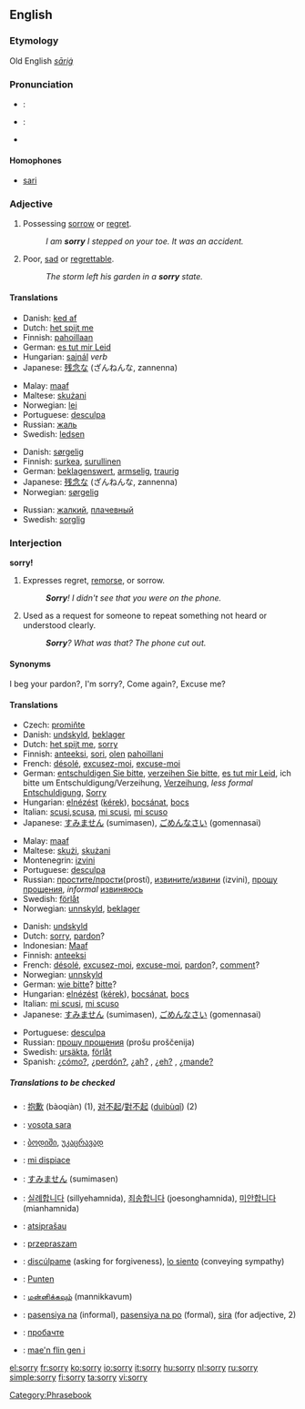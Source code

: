 ==English==

{{rank|example|class|century|985|sorry|share|working|breath}}

===Etymology===
Old English ''[[sāriġ]]''

===Pronunciation===
*{{italbrac|[[RP]]}}: {{IPA|/ˈsɒri/}}
*{{italbrac|US}}: {{IPA|/ˈsɑːri/ or /ˈsɔːri/}}
*{{audio|en-us-sorry.ogg|Audio (US)}}

====Homophones====
*[[sari]]

===Adjective===
{{en-adj|sorri|er}}

# Possessing [[sorrow]] or [[regret]].
#:''I am '''sorry''' I stepped on your toe.  It was an accident.''
# Poor, [[sad]] or [[regrettable]].
#:''The storm left his garden in a '''sorry''' state.''

====Translations====
{{trans-top|possessing sorrow or regret}}
*Danish: [[ked af]]
*Dutch: [[het spijt me]]
*Finnish: [[paha|pahoillaan]]
*German: [[es tut mir Leid]]
*Hungarian: [[sajnál]] ''verb''
*Japanese: [[残念]]な (ざんねんな, zannenna)
{{trans-mid}}
*Malay: [[maaf]]
*Maltese: [[skużani]]
*Norwegian: [[lei]]
*Portuguese: [[desculpa]]
*Russian: [[жаль]]
*Swedish: [[ledsen]]
{{trans-bottom}}

{{trans-top|poor, regrettable}}
*Danish: [[sørgelig]]
*Finnish: [[surkea]], [[surullinen]]
*German: [[beklagenswert]], [[armselig]], [[traurig]]
*Japanese: [[残念]]な (ざんねんな, zannenna)
*Norwegian: [[sørgelig]]
{{trans-mid}}
*Russian: [[жалкий]], [[плачевный]]
*Swedish: [[sorglig]]
{{trans-bottom}}

===Interjection===
'''sorry!'''

# Expresses regret, [[remorse]], or sorrow.
#:'''''Sorry'''!  I didn't see that you were on the phone.''
# Used as a request for someone to repeat something not heard or understood clearly.
#:'''''Sorry'''?  What was that?  The phone cut out.''

====Synonyms====
{{italbrac|request to repeat}} I beg your pardon?, I'm sorry?, Come again?, Excuse me? {{US}}

====Translations====
{{trans-top|expression of regret or sorrow}}
*Czech: [[promiňte]]
*Danish: [[undskyld]], [[beklager]]
*Dutch: [[het spijt me]], [[sorry]]
*Finnish: [[anteeksi]], [[sori]], [[olla|olen]] [[paha|pahoillani]]
*French: [[désolé]], [[excusez-moi]], [[excuse-moi]]
*German: [[entschuldigen Sie bitte]], [[verzeihen Sie bitte]], [[es tut mir Leid]], ich bitte um Entschuldigung/Verzeihung, [[Verzeihung]], <i>less formal</i> [[Entschuldigung]], [[Sorry]]
*Hungarian: [[elnézést]] ([[kérek]]), [[bocsánat]], [[bocs]]
*Italian: [[scusi]],[[scusa]], [[mi scusi]], [[mi scuso]]
*Japanese: [[すみません]] (sumimasen), [[ごめんなさい]] (gomennasai)
{{trans-mid}}
*Malay: [[maaf]]
*Maltese: [[skużi]], [[skużani]]
*Montenegrin: [[izvini]]
*Portuguese: [[desculpa]]
*Russian: [[простить|простите/прости]](prostí), [[извинить|извините/извини]] (izvini), [[прошу прощения]], <i>informal</i> [[извиниться|извиняюсь]]
*Swedish: [[förlåt]]
*Norwegian: [[unnskyld]], [[beklager]]
{{trans-bottom}}

{{trans-top|request to repeat}}
*Danish: [[undskyld]]
*Dutch: [[sorry]], [[pardon]]?
*Indonesian: [[Maaf]]
*Finnish: [[anteeksi]]
*French: [[désolé]], [[excusez-moi]], [[excuse-moi]], [[pardon]]?, [[comment]]?
*Norwegian: [[unnskyld]]
*German: [[wie bitte]]? [[bitte]]?
*Hungarian: [[elnézést]] ([[kérek]]), [[bocsánat]], [[bocs]]
*Italian: [[mi scusi]], [[mi scuso]]
*Japanese: [[すみません]] (sumimasen), [[ごめんなさい]] (gomennasai)
{{trans-mid}}
*Portuguese: [[desculpa]]
*Russian: [[прошу прощения]] (prošu proščenija)
*Swedish: [[ursäkta]], [[förlåt]]
*Spanish: [[¿cómo?]], [[¿perdón?]], [[¿ah?]] {{italbrac|Colombia|Puerto Rico|Venezuela|colloquial}}, [[¿eh?]]  {{italbrac|Cuba|Spain|colloquial}}, [[¿mande?]] {{italbrac|Mexico|colloquial}}
{{trans-bottom}}

=====Translations to be checked=====
{{rfc-trans}}
{{trans-top|translations to be categorized}}
*{{ttbc|Chinese}}: [[抱歉]] (bàoqiàn) (1), [[对不起]]/[[對不起]] ([[duìbùqǐ]]) (2)
*{{ttbc|Fijian}}: [[vosota sara]]
*{{ttbc|Georgian}}: [[:ka:ბოდიში|ბოდიში]], [[:ka:უკაცრავად|უკაცრავად]]
*{{ttbc|Italian}}: [[mi dispiace]]
*{{ttbc|Japanese}}: [[すみません]] (sumimasen)
{{trans-mid}}
*{{ttbc|Korean}}: [[실례합니다]] (sillyehamnida), [[죄송합니다]] (joesonghamnida), [[미안합니다]] (mianhamnida)
*{{ttbc|Lithuanian}}: [[atsiprašau]]
*{{ttbc|Polish}}: [[przepraszam]]
*{{ttbc|Spanish}}: [[discúlpame]] (asking for forgiveness), [[lo siento]] (conveying sympathy)
*{{ttbc|Sudanese}}: [[Punten]]
*{{ttbc|Tamil}}: [[மன்னிக்கவும்]] (mannikkavum)
*{{ttbc|Tagalog}}: [[pasensiya na]] (informal), [[pasensiya na po]] (formal), [[sira]] (for adjective, 2)
*{{ttbc|Ukrainian}}: [[пробачте]]
*{{ttbc|Welsh}}: [[mae'n flin gen i]]
{{trans-bottom}}

[[Category:Phrasebook]]

[[el:sorry]]
[[fr:sorry]]
[[ko:sorry]]
[[io:sorry]]
[[it:sorry]]
[[hu:sorry]]
[[nl:sorry]]
[[ru:sorry]]
[[simple:sorry]]
[[fi:sorry]]
[[ta:sorry]]
[[vi:sorry]]